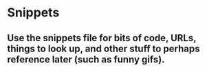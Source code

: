 # Snippets

::: callout-note
## Use the snippets file for bits of code, URLs, things to look up, and other stuff to perhaps reference later (such as funny gifs).
:::

